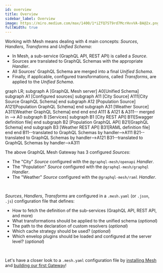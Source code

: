 ```yaml
---
id: overview
title: Overview
sidebar_label: Overview
image: https://miro.medium.com/max/1400/1*iZfQ7ST9rd7McrHvvVA-BA@2x.png
fullWidth: true
---
```


Working with Mesh means dealing with 4 main concepts: _Sources_, _Handlers_, _Transforms_ and _Unified Schema_:

- In Mesh, a sub-service (GraphQL API, REST API) is called a _Source_.
- Sources are translated to GraphQL Schemas with the appropriate _Handler_.
- All Sources' GraphQL Schema are merged into a final _Unified Schema_.
- Finally, if applicable, configured transformations, called _Transforms_, are applied to the _Unified Schema_.

<Graph>

graph LR;
subgraph A [GraphQL Mesh server]
A0[Unified Schema]
subgraph A1 [Configured sources]
subgraph A11 [City Source]
A111[City Source GraphQL Schema]
end
subgraph A12 [Population Source]
A121[Population GraphQL Schema]
end
subgraph A31 [Weather Source]
A311[Weather GraphQL Schema]
end
end
end
A111 & A121 & A311-- merged in --> A0
subgraph B [Services]
subgraph B1 [City REST API]
B11[Swagger definition file]
end
subgraph B2 [Population GraphQL API]
B21[GraphQL Schema]
end
subgraph B3 [Weather REST API]
B31[RAML definition file]
end
end
B11--translated to GraphQL Schemas by handler-->A111
B21--translated to GraphQL Schemas by handler-->A121
B31--translated to GraphQL Schemas by handler-->A311

</Graph>

The above GraphQL Mesh Gateway has 3 configured _Sources_:

- The "City" _Source_ configured with the `@graphql-mesh/openapi` _Handler_.
- The "Population" _Source_ configured with the `@graphql-mesh/graphql` _Handler_.
- The "Weather" _Source_ configured with the `@graphql-mesh/raml` _Handler_.

<br />

_Sources_, _Handlers_, _Transforms_ are configured in a `.mesh.yaml` (or `.json`, `.js`) configuration file that defines:

- How to fetch the definition of the sub-services (GraphQL API, REST API, and more)
- What transformations should be applied to the unified schema (_optional_)
- The path to the declaration of custom resolvers (_optional_)
- Which cache strategy should be used? (_optional_)
- Which envelop plugins should be loaded and configured at the server level? (_optional_)

<br />

Let's have a closer look to a `.mesh.yaml` configuration file by [installing Mesh](/docs/getting-started/installation) and [building our first Gateway](/docs/your-first-mesh-gateway)!
